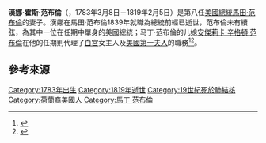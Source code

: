 {{noteTA
|G1= 美國總統
|G2= 人物
}}

{{Infobox officeholder
|name          = 漢娜·范布倫
|original_name = Hannah Van Buren
|image         = Hannah van buren 2.jpg
|birth_date    = {{birth date|1783|03|08}}
|birth_place   = {{USA}}[[紐約州|紐約州]][[金德胡克|金德胡克]]
|birth_name    = 漢娜·霍斯<br />Hannah Hoes
|death_date    = {{death date and age|1819|02|05|1783|03|08}}
|death_place   = {{USA}}[[紐約州|紐約州]][[阿伯尼|阿伯尼]]
|death_cause   = [[結核病|結核病]]
|resting_place = {{link-en|金德胡克公墓|Kinderhook Cemetery}}
|spouse        = {{marriage|[[Martin_Van_Buren|Martin Van Buren]]<br>|1807年2月21日}}
|children      = [[Abraham_Van_Buren|Abraham]], [[John_Van_Buren|John]], Martin Jr., Winfield, and Smith Van Buren
}}

'''漢娜·霍斯·范布倫'''（{{lang-en|Hannah Hoes Van Buren}}，1783年3月8日－1819年2月5日）是第八任[[美國總統|美國總統]][[馬田·范布倫|馬田·范布倫]]的妻子。漢娜在馬田·范布倫1839年就職為總統前經已逝世，范布倫未有續弦，為其中一位在任期中單身的美國總統；马丁·范布倫的儿媳[[安傑莉卡·辛格頓·范布倫|安傑莉卡·辛格頓·范布倫]]在他的任期則代理了[[白宮|白宮]]女主人及[[美國第一夫人|美國第一夫人]]的職務<ref name=":22">{{Cite web|title=Hannah Hoes Van Buren|url=https://www.whitehouse.gov/about-the-white-house/first-families/hannah-hoes-van-buren/|accessdate=2021-01-25|work=白宮|language=en|dead-url=no|archive-date=2021-01-24|archive-url=https://web.archive.org/web/20210124210233/https://www.whitehouse.gov/about-the-white-house/first-families/hannah-hoes-van-buren/}}</ref><ref name="NFLL-Hannahvan2">{{Cite web|title=First Lady Biography: Hannah Van Buren|url=http://www.firstladies.org/biographies/firstladies.aspx?biography=8|accessdate=2013-07-17|publisher=美國國家第一夫人圖書館|dead-url=no|location=俄亥俄州坎頓|archive-date=2018-10-09|archive-url=https://web.archive.org/web/20181009205029/http://www.firstladies.org/biographies/firstladies.aspx?biography=8}}</ref>。

== 參考來源 ==
{{reflist}}
{{美國第一夫人}}

{{DEFAULTSORT:Hannah}}
[[Category:1783年出生|Category:1783年出生]]
[[Category:1819年逝世|Category:1819年逝世]]
[[Category:19世紀死於肺結核|Category:19世紀死於肺結核]]
[[Category:荷蘭裔美國人|Category:荷蘭裔美國人]]
[[Category:馬丁·范布倫|Category:馬丁·范布倫]]